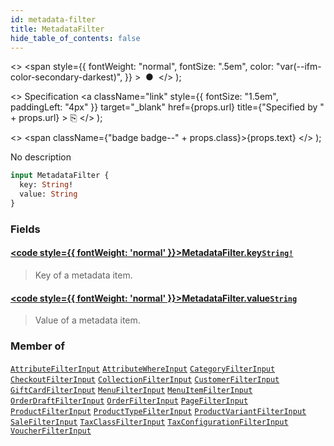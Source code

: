 ```yaml
---
id: metadata-filter
title: MetadataFilter
hide_table_of_contents: false
---
```


  <>
    <span
      style={{
        fontWeight: "normal",
        fontSize: ".5em",
        color: "var(--ifm-color-secondary-darkest)",
      }}
    >
      &nbsp;●&nbsp;
    </span>
  </>
);

  <>
    Specification
    <a
      className="link"
      style={{ fontSize: "1.5em", paddingLeft: "4px" }}
      target="\_blank"
      href={props.url}
      title={"Specified by " + props.url}
    >
      ⎘
    </a>
  </>
);

  <>
    <span className={"badge badge--" + props.class}>{props.text}</span>
  </>
);

No description

```graphql
input MetadataFilter {
  key: String!
  value: String
}
```

### Fields

#### [<code style={{ fontWeight: 'normal' }}>MetadataFilter.<b>key</b></code>](#)<Bullet />[`String!`](../../../api-reference/miscellaneous/scalars/string) <Badge class="secondary" text="non-null"/> <Badge class="secondary" text="scalar"/> <Badge class="secondary" text="miscellaneous"/>

> Key of a metadata item.

#### [<code style={{ fontWeight: 'normal' }}>MetadataFilter.<b>value</b></code>](#)<Bullet />[`String`](../../../api-reference/miscellaneous/scalars/string) <Badge class="secondary" text="scalar"/> <Badge class="secondary" text="miscellaneous"/>

> Value of a metadata item.

### Member of

[`AttributeFilterInput`](../../../api-reference/attributes/inputs/attribute-filter-input) <Badge class="secondary" text="input"/><Bullet />[`AttributeWhereInput`](../../../api-reference/attributes/inputs/attribute-where-input) <Badge class="secondary" text="input"/><Bullet />[`CategoryFilterInput`](../../../api-reference/products/inputs/category-filter-input) <Badge class="secondary" text="input"/><Bullet />[`CheckoutFilterInput`](../../../api-reference/checkout/inputs/checkout-filter-input) <Badge class="secondary" text="input"/><Bullet />[`CollectionFilterInput`](../../../api-reference/products/inputs/collection-filter-input) <Badge class="secondary" text="input"/><Bullet />[`CustomerFilterInput`](../../../api-reference/users/inputs/customer-filter-input) <Badge class="secondary" text="input"/><Bullet />[`GiftCardFilterInput`](../../../api-reference/gift-cards/inputs/gift-card-filter-input) <Badge class="secondary" text="input"/><Bullet />[`MenuFilterInput`](../../../api-reference/miscellaneous/inputs/menu-filter-input) <Badge class="secondary" text="input"/><Bullet />[`MenuItemFilterInput`](../../../api-reference/miscellaneous/inputs/menu-item-filter-input) <Badge class="secondary" text="input"/><Bullet />[`OrderDraftFilterInput`](../../../api-reference/orders/inputs/order-draft-filter-input) <Badge class="secondary" text="input"/><Bullet />[`OrderFilterInput`](../../../api-reference/orders/inputs/order-filter-input) <Badge class="secondary" text="input"/><Bullet />[`PageFilterInput`](../../../api-reference/pages/inputs/page-filter-input) <Badge class="secondary" text="input"/><Bullet />[`ProductFilterInput`](../../../api-reference/products/inputs/product-filter-input) <Badge class="secondary" text="input"/><Bullet />[`ProductTypeFilterInput`](../../../api-reference/products/inputs/product-type-filter-input) <Badge class="secondary" text="input"/><Bullet />[`ProductVariantFilterInput`](../../../api-reference/products/inputs/product-variant-filter-input) <Badge class="secondary" text="input"/><Bullet />[`SaleFilterInput`](../../../api-reference/discounts/inputs/sale-filter-input) <Badge class="secondary" text="input"/><Bullet />[`TaxClassFilterInput`](../../../api-reference/taxes/inputs/tax-class-filter-input) <Badge class="secondary" text="input"/><Bullet />[`TaxConfigurationFilterInput`](../../../api-reference/taxes/inputs/tax-configuration-filter-input) <Badge class="secondary" text="input"/><Bullet />[`VoucherFilterInput`](../../../api-reference/discounts/inputs/voucher-filter-input) <Badge class="secondary" text="input"/>
